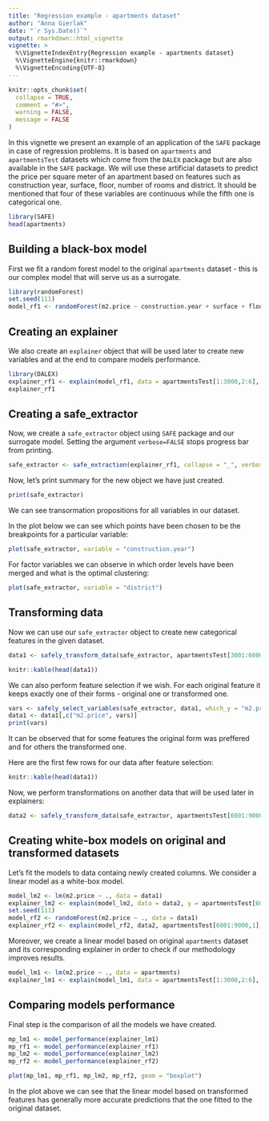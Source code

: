 ```yaml
---
title: "Regression example - apartments dataset"
author: "Anna Gierlak"
date: "`r Sys.Date()`"
output: rmarkdown::html_vignette
vignette: >
  %\VignetteIndexEntry{Regression example - apartments dataset}
  %\VignetteEngine{knitr::rmarkdown}
  %\VignetteEncoding{UTF-8}
---
```


```r
knitr::opts_chunk$set(
  collapse = TRUE,
  comment = "#>",
  warning = FALSE,
  message = FALSE
)
```

In this vignette we present an example of an application of the `SAFE` package in case of regression problems. It is based on `apartments` and `apartmentsTest` datasets which come from the `DALEX` package but are also available in the `SAFE` package. We will use these artificial datasets to predict the price per square meter of an apartment based on features such as construction year, surface, floor, number of rooms and district. It should be mentioned that four of these variables are continuous while the fifth one is categorical one.

```r
library(SAFE)
head(apartments)
```

## Building a black-box model

First we fit a random forest model to the original `apartments` dataset - this is our complex model that will serve us as a surrogate.

```r
library(randomForest)
set.seed(111)
model_rf1 <- randomForest(m2.price ~ construction.year + surface + floor + no.rooms + district, data = apartments)
```

## Creating an explainer

We also create an `explainer` object that will be used later to create new variables and at the end to compare models performance.

```r
library(DALEX)
explainer_rf1 <- explain(model_rf1, data = apartmentsTest[1:3000,2:6], y = apartmentsTest[1:3000,1], label = "rf1")
explainer_rf1
```

## Creating a safe_extractor

Now, we create a `safe_extractor` object using `SAFE` package and our surrogate model. Setting the argument `verbose=FALSE` stops progress bar from printing.

```r
safe_extractor <- safe_extraction(explainer_rf1, collapse = "_", verbose = FALSE)
```

Now, let's print summary for the new object we have just created.

```r
print(safe_extractor)
```

We can see transormation propositions for all variables in our dataset. 

In the plot below we can see which points have been chosen to be the breakpoints for a particular variable: 

```r
plot(safe_extractor, variable = "construction.year")
```

For factor variables we can observe in which order levels have been merged and what is the optimal clustering:

```r
plot(safe_extractor, variable = "district")
```

## Transforming data

Now we can use our `safe_extractor` object to create new categorical features in the given dataset.

```r
data1 <- safely_transform_data(safe_extractor, apartmentsTest[3001:6000,], verbose = FALSE)
```

```r
knitr::kable(head(data1))
```

We can also perform feature selection if we wish. For each original feature it keeps exactly one of their forms - original one or transformed one.

```r
vars <- safely_select_variables(safe_extractor, data1, which_y = "m2.price", verbose = FALSE)
data1 <- data1[,c("m2.price", vars)]
print(vars)
```

It can be observed that for some features the original form was preffered and for others the transformed one.

Here are the first few rows for our data after feature selection:

```r
knitr::kable(head(data1))
```

Now, we perform transformations on another data that will be used later in explainers:

```r
data2 <- safely_transform_data(safe_extractor, apartmentsTest[6001:9000,], verbose = FALSE)[,c("m2.price", vars)]
```

## Creating white-box models on original and transformed datasets

Let's fit the models to data containg newly created columns. We consider a linear model as a white-box model.

```r
model_lm2 <- lm(m2.price ~ ., data = data1)
explainer_lm2 <- explain(model_lm2, data = data2, y = apartmentsTest[6001:9000,1], label = "lm2")
set.seed(111)
model_rf2 <- randomForest(m2.price ~ ., data = data1)
explainer_rf2 <- explain(model_rf2, data2, apartmentsTest[6001:9000,1], label = "rf2")
```

Moreover, we create a linear model based on original `apartments` dataset and its corresponding explainer in order to check if our methodology improves results.

```r
model_lm1 <- lm(m2.price ~ ., data = apartments)
explainer_lm1 <- explain(model_lm1, data = apartmentsTest[1:3000,2:6], y = apartmentsTest[1:3000,1], label = "lm1")
```

## Comparing models performance

Final step is the comparison of all the models we have created.

```r
mp_lm1 <- model_performance(explainer_lm1)
mp_rf1 <- model_performance(explainer_rf1)
mp_lm2 <- model_performance(explainer_lm2)
mp_rf2 <- model_performance(explainer_rf2)
```

```r
plot(mp_lm1, mp_rf1, mp_lm2, mp_rf2, geom = "boxplot")
```

In the plot above we can see that the linear model based on transformed features has generally more accurate predictions that the one fitted to the original dataset.




